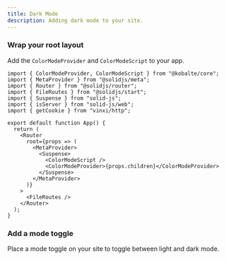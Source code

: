 ```yaml
---
title: Dark Mode
description: Adding dark mode to your site.
---
```


<Steps>

### Wrap your root layout

Add the `ColorModeProvider` and `ColorModeScript` to your app.

```tsx {1,15-16} title="src/app.tsx"
import { ColorModeProvider, ColorModeScript } from "@kobalte/core";
import { MetaProvider } from "@solidjs/meta";
import { Router } from "@solidjs/router";
import { FileRoutes } from "@solidjs/start";
import { Suspense } from "solid-js";
import { isServer } from "solid-js/web";
import { getCookie } from "vinxi/http";

export default function App() {
  return (
    <Router
      root={props => (
        <MetaProvider>
          <Suspense>
            <ColorModeScript />
            <ColorModeProvider>{props.children}</ColorModeProvider>
          </Suspense>
        </MetaProvider>
      )}
    >
      <FileRoutes />
    </Router>
  );
}
```

### Add a mode toggle

Place a mode toggle on your site to toggle between light and dark mode.

<ComponentPreview name="mode-toggle" />

</Steps>

